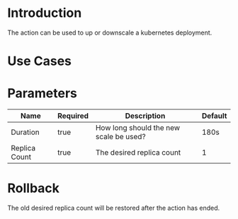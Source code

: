 # Introduction

The action can be used to up or downscale a kubernetes deployment.

# Use Cases

# Parameters

| Name          | Required | Description                            | Default |
|---------------|----------|----------------------------------------|---------|
| Duration      | true     | How long should the new scale be used? | 180s    |
| Replica Count | true     | The desired replica count              | 1       |

# Rollback

The old desired replica count will be restored after the action has ended.
